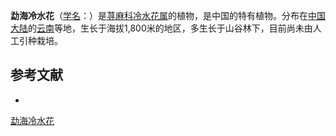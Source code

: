 {{Speciesbox
| name = 勐海冷水花
| status = 
| status_system = 
| image =
| genus = Pilea
| species = menghaiensis
| authority = C. J. Chen
}}

'''勐海冷水花'''（[[学名|学名]]：{{lang|la|''Pilea menghaiensis''}}）是[[荨麻科|荨麻科]][[冷水花属|冷水花属]]的植物，是中国的特有植物。分布在[[中国大陆|中国大陆]]的[[云南|云南]]等地，生长于海拔1,800米的地区，多生长于山谷林下，目前尚未由人工引种栽培。

== 参考文献 ==
<div class="references-small">
* {{cite web| url =http://www.bioinfo.cn/db05/KmzwSpecies.php?action=view&id=23400| title =勐海冷水花| work =《中国高等植物数据库全库》| publisher =中国科学院微生物研究所| author =昆明植物研究所| accessdate =2009-02-25| deadurl =yes| archiveurl =https://web.archive.org/web/20160305003315/http://www.bioinfo.cn/db05/KmzwSpecies.php?action=view&id=23400| archivedate =2016-03-05}}
</div>
{{Taxonbar|from=Q10901224}}

[[Category:冷水花属|勐海冷水花]]


{{植物小作品}}